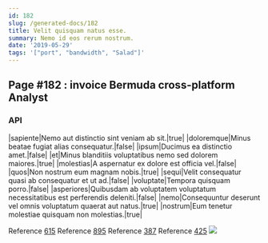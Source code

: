 ```yaml
---
id: 182
slug: /generated-docs/182
title: Velit quisquam natus esse.
summary: Nemo id eos rerum nostrum.
date: '2019-05-29'
tags: '["port", "bandwidth", "Salad"]'
---
```


## Page #182 : invoice Bermuda cross-platform Analyst
### API

|sapiente|Nemo aut distinctio sint veniam ab sit.|true|
|doloremque|Minus beatae fugiat alias consequatur.|false|
|ipsum|Ducimus ea distinctio amet.|false|
|et|Minus blanditiis voluptatibus nemo sed dolorem maiores.|true|
|molestias|A aspernatur ex dolore est officia vel.|false|
|quos|Non nostrum eum magnam nobis.|true|
|sequi|Velit consequatur quasi ab consequatur et ut ad.|false|
|voluptate|Tempora quisquam porro.|false|
|asperiores|Quibusdam ab voluptatem voluptatum necessitatibus est perferendis deleniti.|false|
|nemo|Consequuntur deserunt vel omnis voluptatum quaerat aut natus.|true|
|nostrum|Eum tenetur molestiae quisquam non molestias.|true|

Reference [615](/generated-docs/615)
Reference [895](/generated-docs/895)
Reference [387](/generated-docs/387)
Reference [425](/generated-docs/425)
![](/assets/cats-1.jpg)

<Partial2 />




